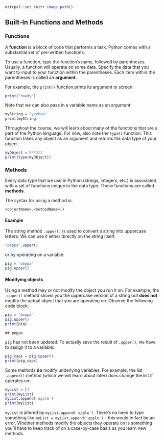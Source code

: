 ```r
ottrpal::set_knitr_image_path()
```

## Built-In Functions and Methods 

### Functions {#functions}

A **function** is a block of code that performs a task. Python comes with a substantial set of pre-written functions. 

To use a function, type the function's name, followed by parentheses. Usually, a function will operate on some data. Specify the data that you want to input to your function within the parentheses. Each item within the parentheses is called an **argument**. 

For example, the `print()` function prints its argument to screen: 

```r
print('howdy')
```

Note that we can also pass in a variable name as an argument: 

```r
myString = "yeehaw"
print(myString)
```

Throughout the course, we will learn about many of the functions that are a part of the Python language. For now, also note the `type()` function. This function takes any object as an argument and returns the data type of your object.

```r
myObject = 5**3/7
print(type(myObject))
```

### Methods

Every data type that we use in Python (strings, integers, etc.) is associated with a set of functions unique to the data type. These functions are called **methods**.

The syntax for using a method is:

```
<objectName>.<methodName>()
```

#### Example

The string method `.upper()` is used to convert a string into uppercase letters. We can use it either directly on the string itself:

```r
"peppa".upper()
```

or by operating on a variable:

```r
pig = "peppa"
pig.upper()
```

#### Modifying objects

Using a method may or not modify the object you run it on. For example, the `.upper()` method shows you the uppercase version of a string but **does not** modify the actual object that you are operating on. Observe the following code block:

```r
pig = "peppa"
pig.upper()
print(pig)
```

```
## peppa
```

`pig` has not been updated. To actually save the result of `.upper()`, we have to assign it to a variable: 

```r
pig_caps = pig.upper()
print(pig_caps)
```

Some methods **do** modify underlying variables. For example, the list `.append()` method (which we will learn about later) *does* change the list if operates on: 

```r
myList = []
print(myList)
myList.append('apple')
print(myList)
```

`myList` is altered by `myList.append('apple')`. There's no need to type something like `myList = myList.append('apple')` - this would in fact be an error. Whether methods modify the objects they operate on is something you'll have to keep track of on a case-by-case basis as you learn new methods. 
